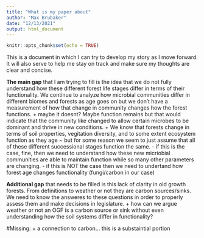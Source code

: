 ```yaml
---
title: "What is my paper about"
author: "Max Brubaker"
date: "12/13/2021"
output: html_document
---
```


```r
knitr::opts_chunk$set(echo = TRUE)
```

This is a document in which I can try to develop my story as I move forward. It will also serve to help me stay on track and make sure my thoughts are clear and concise.

__The main gap__ that I am trying to fill is the idea that we do not fully understand how these different forest life stages differ in terms of their functionality. We continue to analyze how microbial communities differ in different biomes and forests as age goes on but we don't have a measurement of how that change in community changes how the forest functions. 
    + maybe it doesnt? Maybe function remains but that would indicate that the community like changed to allow certain microbes to be dominant and thrive in new conditions. 
    + We know that forests change in terms of soil properties, vegitation diversity, and to some extent ecosystem function as they age ~ but for some reason we seem to just assume that all of these different successional stages function the same. 
      - if this is the case, fine, then we need to understand how these new micriobial communities are able to maintain function while so many other parameters are changing. 
      - if this is NOT the case then we need to undertand how forest age changes functionality (fungi/carbon in our case)
      
__Additional gap__ that needs to be filled is this lack of clarity in old growth forests. From definitions to weather or not they are carbon sources/sinks. We need to know the answeres to these questions in order to properly assess them and make decisions in legislature. 
    + how can we argue weather or not an OGF is a carbon source or sink without even understanding how the soil systems differ in functionality?
    
    


#Missing:
  + a connection to carbon... this is a substaintial portion
    
    

  